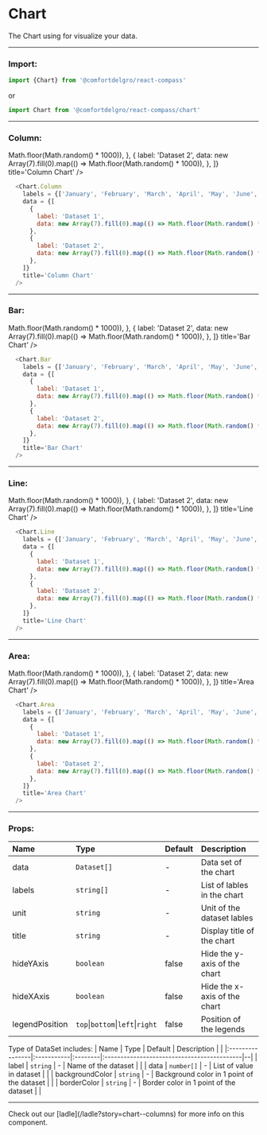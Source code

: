 
# Chart

The Chart using for visualize your data.

---

### Import:

```js
import {Chart} from '@comfortdelgro/react-compass'
```

or

```js
import Chart from '@comfortdelgro/react-compass/chart'
```

---

### Column:
<section className={styles.avatarShowcaseContainer}>
    <div style={{width: '100%'}}>
      <Chart.Column 
        labels = {['January', 'February', 'March', 'April', 'May', 'June', 'July']}
        data = {[
          {
            label: 'Dataset 1',
            data: new Array(7).fill(0).map(() => Math.floor(Math.random() * 1000)),
          },
          {
            label: 'Dataset 2',
            data: new Array(7).fill(0).map(() => Math.floor(Math.random() * 1000)),
          },
        ]}
        title='Column Chart' 
      />
    </div>
</section>

```js
  <Chart.Column 
    labels = {['January', 'February', 'March', 'April', 'May', 'June', 'July']}
    data = {[
      {
        label: 'Dataset 1',
        data: new Array(7).fill(0).map(() => Math.floor(Math.random() * 1000)),
      },
      {
        label: 'Dataset 2',
        data: new Array(7).fill(0).map(() => Math.floor(Math.random() * 1000)),
      },
    ]}
    title='Column Chart' 
  />
```

---

### Bar:
<section className={styles.avatarShowcaseContainer}>
    <div style={{width: '100%'}}>
      <Chart.Bar 
        labels = {['January', 'February', 'March', 'April', 'May', 'June', 'July']}
        data = {[
          {
            label: 'Dataset 1',
            data: new Array(7).fill(0).map(() => Math.floor(Math.random() * 1000)),
          },
          {
            label: 'Dataset 2',
            data: new Array(7).fill(0).map(() => Math.floor(Math.random() * 1000)),
          },
        ]}
        title='Bar Chart' 
      />
    </div>
</section>

```js
  <Chart.Bar 
    labels = {['January', 'February', 'March', 'April', 'May', 'June', 'July']}
    data = {[
      {
        label: 'Dataset 1',
        data: new Array(7).fill(0).map(() => Math.floor(Math.random() * 1000)),
      },
      {
        label: 'Dataset 2',
        data: new Array(7).fill(0).map(() => Math.floor(Math.random() * 1000)),
      },
    ]}
    title='Bar Chart' 
  />
```

---

### Line:
<section className={styles.avatarShowcaseContainer}>
    <div style={{width: '100%'}}>
      <Chart.Line 
        labels = {['January', 'February', 'March', 'April', 'May', 'June', 'July']}
        data = {[
          {
            label: 'Dataset 1',
            data: new Array(7).fill(0).map(() => Math.floor(Math.random() * 1000)),
          },
          {
            label: 'Dataset 2',
            data: new Array(7).fill(0).map(() => Math.floor(Math.random() * 1000)),
          },
        ]}
        title='Line Chart' 
      />
    </div>
</section>

```js
  <Chart.Line 
    labels = {['January', 'February', 'March', 'April', 'May', 'June', 'July']}
    data = {[
      {
        label: 'Dataset 1',
        data: new Array(7).fill(0).map(() => Math.floor(Math.random() * 1000)),
      },
      {
        label: 'Dataset 2',
        data: new Array(7).fill(0).map(() => Math.floor(Math.random() * 1000)),
      },
    ]}
    title='Line Chart' 
  />
```

---

### Area:
<section className={styles.avatarShowcaseContainer}>
    <div style={{width: '100%'}}>
      <Chart.Area 
        labels = {['January', 'February', 'March', 'April', 'May', 'June', 'July']}
        data = {[
          {
            label: 'Dataset 1',
            data: new Array(7).fill(0).map(() => Math.floor(Math.random() * 1000)),
          },
          {
            label: 'Dataset 2',
            data: new Array(7).fill(0).map(() => Math.floor(Math.random() * 1000)),
          },
        ]}
        title='Area Chart' 
      />
    </div>
</section>

```js
  <Chart.Area 
    labels = {['January', 'February', 'March', 'April', 'May', 'June', 'July']}
    data = {[
      {
        label: 'Dataset 1',
        data: new Array(7).fill(0).map(() => Math.floor(Math.random() * 1000)),
      },
      {
        label: 'Dataset 2',
        data: new Array(7).fill(0).map(() => Math.floor(Math.random() * 1000)),
      },
    ]}
    title='Area Chart' 
  />
```

---

### Props:

| Name           | Type                             | Default | Description                  |
|:---------------|:---------------------------------|:--------|:-----------------------------|
| data           | `Dataset[]`                      | -       | Data set of the chart        |
| labels         | `string[]`                       | -       | List of lables in the chart  |
| unit           | `string`                         | -       | Unit of the dataset lables   |
| title          | `string`                         | -       | Display title of the chart   |
| hideYAxis      | `boolean`                        | false   | Hide the y-axis of the chart |
| hideXAxis      | `boolean`                        | false   | Hide the x-axis of the chart |
| legendPosition | `top`\|`bottom`\|`left`\|`right` | false   | Position of the legends      |


Type of DataSet includes:
| Name            | Type       | Default | Description                                |  |
|:----------------|:-----------|:--------|:-------------------------------------------|--|
| label           | `string`   | -       | Name of the dataset                        |  |
| data            | `number[]` | -       | List of value in dataset                   |  |
| backgroundColor | `string`   | -       | Background color in 1 point of the dataset |  |
| borderColor     | `string`   | -       | Border color in 1 point of the dataset     |  |

---

<Callout>
  Check out our [ladle](/ladle?story=chart--columns) for more info on this
  component.
</Callout>
